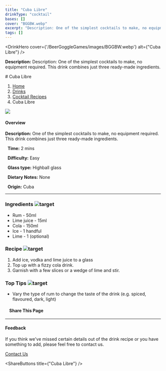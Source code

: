 ```yaml
---
title: "Cuba Libre"
drinkType: "cocktail"
bases: []
cover: "BGGBW.webp"
excerpt: "Description: One of the simplest cocktails to make, no equipment required. This drink combines just three ready-made ingredients."
tags: []
---
```



<DrinkHero
  cover={'/BeerGoggleGames/images/BGGBW.webp'}
  alt={"Cuba Libre"}
/>

<DrinkSection title="Overview" icon="/BeerGoggleGames/images/info.webp">
<p><strong>Description:</strong> Description: One of the simplest cocktails to make, no equipment required. This drink combines just three ready-made ingredients.</p>
</DrinkSection>

<DrinkSection title="Ingredients" icon="/BeerGoggleGames/images/liquor.webp">
<!-- Add ingredients -->
</DrinkSection>

<DrinkSection title="Method" icon="/BeerGoggleGames/images/question.webp">
# Cuba Libre

1.  [Home](/)
2.  [Drinks](drinks)
3.  [Cocktail Recipes](drinks/cocktailrecipes)
4.  Cuba Libre

![](/images/cuba-libre.webp)

#### Overview

**Description:** One of the simplest cocktails to make, no equipment required. This drink combines just three ready-made ingredients.

  **Time:** 2 mins

  **Difficulty:** Easy

  **Glass type:** Highball glass

  **Dietary Notes:** None

  **Origin:** Cuba

* * *

### Ingredients ![target](/images/liquor.webp)

-   Rum - 50ml
-   Lime juice - 15ml
-   Cola - 150ml
-   Ice - 1 handful
-   Lime - 1 (optional)

### Recipe ![target](/images/rules.webp)

1.  Add ice, vodka and lime juice to a glass
2.  Top up with a fizzy cola drink.
3.  Garnish with a few slices or a wedge of lime and stir.

### Top Tips ![target](/images/lightbulb.webp)

-   Vary the type of rum to change the taste of the drink (e.g. spiced, flavoured, dark, light)

####     Share This Page

[](https://www.facebook.com/sharer/sharer.php?u=beergogglegames.co.uk/Drinks/CocktailRecipes/cuba-libre)[](https://www.instagram.com/direct/new/)[](https://twitter.com/intent/tweet?url=beergogglegames.co.uk/Drinks/CocktailRecipes/cuba-libre)

* * *

#### Feedback

If you think we've missed certain details out of the drink recipe or you have something to add, please feel free to contact us.

  
  
  
[Contact Us](contact)
</DrinkSection>



<ShareButtons title={"Cuba Libre"} />
<FeedbackCard></FeedbackCard>

